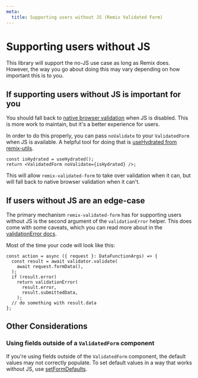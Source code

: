 ```yaml
---
meta:
  title: Supporting users without JS (Remix Validated Form)
---
```


# Supporting users without JS

This library will support the no-JS use case as long as Remix does.
However, the way you go about doing this may vary depending on how important this is to you.

## If supporting users without JS is important for you

You should fall back to [native browser validation](https://developer.mozilla.org/en-US/docs/Learn/Forms/Form_validation)
when JS is disabled. This is more work to maintain, but it's a better experience for users.

In order to do this properly, you can pass `noValidate` to your `ValidatedForm` when JS is available.
A helpful tool for doing that is [useHydrated from remix-utils](https://github.com/sergiodxa/remix-utils#usehydrated).

```tsx
const isHydrated = useHydrated();
return <ValidatedForm noValidate={isHydrated} />;
```

This will allow `remix-validated-form` to take over validation when it can,
but will fall back to native browser validation when it can't.

## If users without JS are an edge-case

The primary mechanism `remix-validated-form` has for supporting users without JS is
the second argument of the `validationError` helper.
This does come with some caveats, which you can read more about in the [validationError docs](/reference/validation-error).

Most of the time your code will look like this:

```tsx
const action = async ({ request }: DataFunctionArgs) => {
  const result = await validator.validate(
    await request.formData(),
  );
  if (result.error)
    return validationError(
      result.error,
      result.submittedData,
    );
  // do something with result.data
};
```

## Other Considerations

### Using fields outside of a `ValidatedForm` component

If you're using fields outside of the `ValidatedForm` component,
the default values may not correctly populate.
To set default values in a way that works without JS, use [setFormDefaults](/reference/set-form-defaults).

